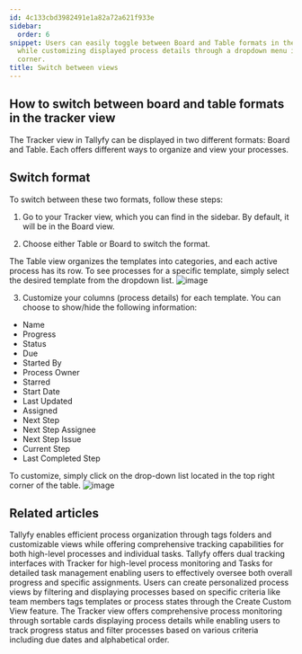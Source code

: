 ```yaml
---
id: 4c133cbd3982491e1a82a72a621f933e
sidebar:
  order: 6
snippet: Users can easily toggle between Board and Table formats in the Tracker view
  while customizing displayed process details through a dropdown menu in the top-right
  corner.
title: Switch between views
---
```


## How to switch between board and table formats in the tracker view

The Tracker view in Tallyfy can be displayed in two different formats: Board and Table. Each offers different ways to organize and view your processes.

## Switch format

To switch between these two formats, follow these steps:

1. Go to your Tracker view, which you can find in the sidebar. By default, it will be in the Board view.

2. Choose either Table or Board to switch the format.

The Table view organizes the templates into categories, and each active process has its row. To see processes for a specific template, simply select the desired template from the dropdown list.
![image](https://screenshots.tallyfy.com/tallyfy%2Fpro%2Fdesktop-light-change-tracker-view-mode.png)

3. Customize your columns (process details) for each template. You can choose to show/hide the following information:

- Name
- Progress
- Status
- Due
- Started By
- Process Owner
- Starred
- Start Date
- Last Updated
- Assigned
- Next Step
- Next Step Assignee
- Next Step Issue
- Current Step
- Last Completed Step

To customize, simply click on the drop-down list located in the top right corner of the table.
![image](https://screenshots.tallyfy.com/tallyfy%2Fpro%2Fdesktop-light-customize-table-view.png)


## Related articles
<CardGrid>
<LinkTitleCard header="<b>Tracker View > Organize processes</b>" href="/products/pro/tracking-and-tasks/tracker-view/organize-processes/" > Tallyfy enables efficient process organization through tags folders and customizable views while offering comprehensive tracking capabilities for both high-level processes and individual tasks. </LinkTitleCard>
<LinkTitleCard header="<b>Pro > Tracking</b>" href="/products/pro/tracking-and-tasks/" > Tallyfy offers dual tracking interfaces with Tracker for high-level process monitoring and Tasks for detailed task management enabling users to effectively oversee both overall progress and specific assignments. </LinkTitleCard>
<LinkTitleCard header="<b>Tracker View > Create custom views</b>" href="/products/pro/tracking-and-tasks/tracker-view/how-to-create-custom-views-in-tallyfy/" > Users can create personalized process views by filtering and displaying processes based on specific criteria like team members tags templates or process states through the Create Custom View feature. </LinkTitleCard>
<LinkTitleCard header="<b>Tracker View > Manage and track my processes</b>" href="/products/pro/tracking-and-tasks/tracker-view/how-can-i-manage-and-track-my-processes-on-tallyfy/" > The Tracker view offers comprehensive process monitoring through sortable cards displaying process details while enabling users to track progress status and filter processes based on various criteria including due dates and alphabetical order. </LinkTitleCard>
</CardGrid>